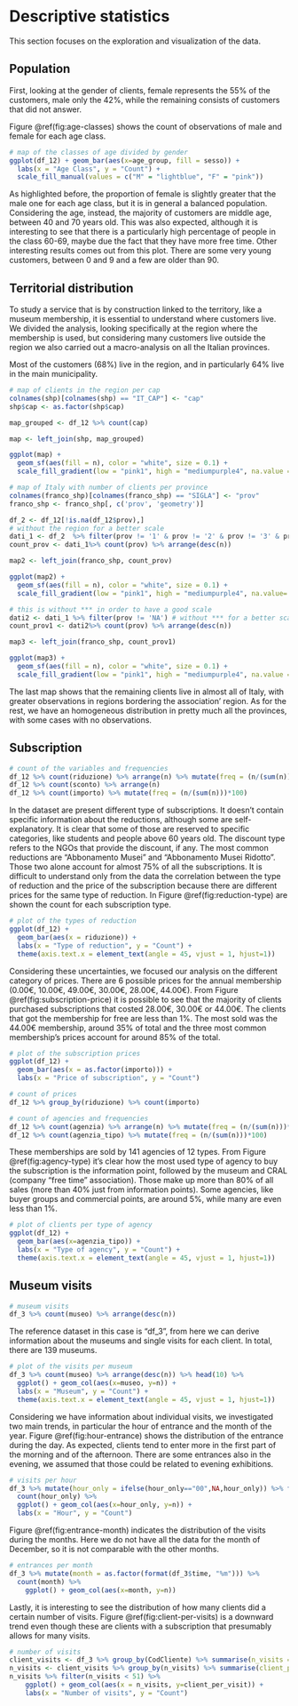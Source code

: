 # Descriptive statistics

This section focuses on the exploration and visualization of the data.

## Population

First, looking at the gender of clients, female represents the 55% of the customers, male only the 42%, while the remaining consists of customers that did not answer.

Figure \@ref(fig:age-classes) shows the count of observations of male and female for each age class.

```r
# map of the classes of age divided by gender
ggplot(df_12) + geom_bar(aes(x=age_group, fill = sesso)) +
  labs(x = "Age Class", y = "Count") +
  scale_fill_manual(values = c("M" = "lightblue", "F" = "pink"))
```
As highlighted before, the proportion of female is slightly greater that the male one for each age class, but it is in general a balanced population. Considering the age, instead, the majority of customers are middle age, between 40 and 70 years old. This was also expected, although it is interesting to see that there is a particularly high percentage of people in the class 60-69, maybe due the fact that they have more free time.
Other interesting results comes out from this plot. There are some very young customers, between 0 and 9 and a few are older than 90.

## Territorial distribution

To study a service that is by construction linked to the territory, like a museum membership, it is essential to understand where customers live. We divided the analysis, looking specifically at the region where the membership is used, but considering many customers live outside the region we also carried out a macro-analysis on all the Italian provinces.

Most of the customers (68%) live in the region, and in particularly 64% live in the main municipality.

```r
# map of clients in the region per cap
colnames(shp)[colnames(shp) == "IT_CAP"] <- "cap"
shp$cap <- as.factor(shp$cap)

map_grouped <- df_12 %>% count(cap)

map <- left_join(shp, map_grouped)

ggplot(map) +
  geom_sf(aes(fill = n), color = "white", size = 0.1) +
  scale_fill_gradient(low = "pink1", high = "mediumpurple4", na.value = 'gainsboro') + theme_minimal()
```

```r
# map of Italy with number of clients per province
colnames(franco_shp)[colnames(franco_shp) == "SIGLA"] <- "prov"
franco_shp <- franco_shp[, c('prov', 'geometry')]

df_2 <- df_12[!is.na(df_12$prov),]
# without the region for a better scale
dati_1 <- df_2  %>% filter(prov != '1' & prov != '2' & prov != '3' & prov != '4' & prov != '5' & prov != '6' & prov != '7' & prov != '8')
count_prov <- dati_1%>% count(prov) %>% arrange(desc(n))

map2 <- left_join(franco_shp, count_prov)

ggplot(map2) +
  geom_sf(aes(fill = n), color = "white", size = 0.1) +
  scale_fill_gradient(low = "pink1", high = "mediumpurple4", na.value='gainsboro') + theme_minimal()
```
 
```r
# this is without *** in order to have a good scale
dati2 <- dati_1 %>% filter(prov != 'NA') # without *** for a better scale 
count_prov1 <- dati2%>% count(prov) %>% arrange(desc(n))

map3 <- left_join(franco_shp, count_prov1)

ggplot(map3) +
  geom_sf(aes(fill = n), color = "white", size = 0.1) +
  scale_fill_gradient(low = "pink1", high = "mediumpurple4", na.value = 'gainsboro') + theme_minimal()
```
The last map shows that the remaining clients live in almost all of Italy, with greater observations in regions bordering the association' region. As for the rest, we have an homogeneous distribution in pretty much all the provinces, with some cases with no observations.

## Subscription

```r
# count of the variables and frequencies
df_12 %>% count(riduzione) %>% arrange(n) %>% mutate(freq = (n/(sum(n)))*100)
df_12 %>% count(sconto) %>% arrange(n)
df_12 %>% count(importo) %>% mutate(freq = (n/(sum(n)))*100)
```

In the dataset are present different type of subscriptions. It doesn't contain specific information about the reductions, although some are self-explanatory. It is clear that some of those are reserved to specific categories, like students and people above 60 years old. The discount type refers to the NGOs that provide the discount, if any. The most common reductions are "Abbonamento Musei" and "Abbonamento Musei Ridotto". Those two alone account for almost 75% of all the subscriptions. It is difficult to understand only from the data the correlation between the type of reduction and the price of the subscription because there are different prices for the same type of reduction. In Figure \@ref(fig:reduction-type) are shown the count for each subscription type.

```r
# plot of the types of reduction
ggplot(df_12) + 
  geom_bar(aes(x = riduzione)) +
  labs(x = "Type of reduction", y = "Count") +
  theme(axis.text.x = element_text(angle = 45, vjust = 1, hjust=1))
```

Considering these uncertainties, we focused our analysis on the different category of prices. There are 6 possible prices for the annual membership (0.00€, 10.00€, 49.00€, 30.00€, 28.00€, 44.00€). From Figure \@ref(fig:subscription-price) it is possible to see that the majority of clients purchased subscriptions that costed 28.00€, 30.00€ or 44.00€. The clients that got the membership for free are less than 1%. The most sold was the 44.00€ membership, around 35% of total and the three most common membership's prices account for around 85% of the total.

```r
# plot of the subscription prices
ggplot(df_12) + 
  geom_bar(aes(x = as.factor(importo))) +
  labs(x = "Price of subscription", y = "Count")
```

```r
# count of prices
df_12 %>% group_by(riduzione) %>% count(importo)
```

```r
# count of agencies and frequencies
df_12 %>% count(agenzia) %>% arrange(n) %>% mutate(freq = (n/(sum(n)))*100)
df_12 %>% count(agenzia_tipo) %>% mutate(freq = (n/(sum(n)))*100)
```

These memberships are sold by 141 agencies of 12 types. From Figure \@ref(fig:agency-type) it's clear how the most used type of agency to buy the subscription is the information point, followed by the museum and CRAL (company "free time" association). Those make up more than 80% of all sales (more than 40% just from information points). Some agencies, like buyer groups and commercial points, are around 5%, while many are even less than 1%.

```r
# plot of clients per type of agency
ggplot(df_12) +
  geom_bar(aes(x=agenzia_tipo)) +
  labs(x = "Type of agency", y = "Count") +
  theme(axis.text.x = element_text(angle = 45, vjust = 1, hjust=1))
```

## Museum visits

```r
# museum visits
df_3 %>% count(museo) %>% arrange(desc(n))
```

The reference dataset in this case is "df_3", from here we can derive information about the museums and single visits for each client. In total, there are 139 museums.

```r
# plot of the visits per museum
df_3 %>% count(museo) %>% arrange(desc(n)) %>% head(10) %>% 
  ggplot() + geom_col(aes(x=museo, y=n)) +
  labs(x = "Museum", y = "Count") +
  theme(axis.text.x = element_text(angle = 45, vjust = 1, hjust=1))
```

Considering we have information about individual visits, we investigated two main trends, in particular the hour of entrance and the month of the year. Figure \@ref(fig:hour-entrance) shows the distribution of the entrance during the day. As expected, clients tend to enter more in the first part of the morning and of the afternoon. There are some entrances also in the evening, we assumed that those could be related to evening exhibitions.

```r
# visits per hour
df_3 %>% mutate(hour_only = ifelse(hour_only=="00",NA,hour_only)) %>% filter(!is.na(hour_only)) %>%
  count(hour_only) %>%
  ggplot() + geom_col(aes(x=hour_only, y=n)) +
  labs(x = "Hour", y = "Count")
```

Figure \@ref(fig:entrance-month) indicates the distribution of the visits during the months. Here we do not have all the data for the month of December, so it is not comparable with the other months.

```r
# entrances per month
df_3 %>% mutate(month = as.factor(format(df_3$time, "%m"))) %>%
  count(month) %>%
    ggplot() + geom_col(aes(x=month, y=n))
```

Lastly, it is interesting to see the distribution of how many clients did a certain number of visits. Figure \@ref(fig:client-per-visits) is a downward trend even though these are clients with a subscription that presumably allows for many visits.

```r
# number of visits
client_visits <- df_3 %>% group_by(CodCliente) %>% summarise(n_visits = n())
n_visits <- client_visits %>% group_by(n_visits) %>% summarise(client_per_visit = n())
n_visits %>% filter(n_visits < 51) %>%
    ggplot() + geom_col(aes(x = n_visits, y=client_per_visit)) +
    labs(x = "Number of visits", y = "Count")
```
\newpage